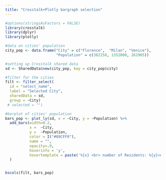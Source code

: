 ```yaml
---
title: "Crosstalk+Plotly bargraph selection"
---
```




```r

#options(stringsAsFactors = FALSE)
library(crosstalk) 
library(dplyr)
library(plotly)  

#data on cities' population
city_pop <- data.frame("City" = c("Florence",  "Milan", "Venice"),
                       "Population" = c(382258, 1352000, 261905))

#setting up Crosstalk shared data
sd <- SharedData$new(city_pop, key = city_pop$city)

#filter for the cities
filt <- filter_select(
  id = "select_name",
  label = "Selected City",
  sharedData = sd,
  group = ~City)
 # selected = "")

#barplot of cities' population
bars_pop <- plot_ly(sd, x = ~City, y = ~Population) %>% 
  add_bars(width=0.2,
           x =  ~City,
           y =  ~Population,
           color = I("#89CFF0"),
           name = "",
           opacity=.9,
           hoverinfo = 'y',
           hovertemplate = paste('%{x} <br> number of Residents: %{y}<extra></extra>')
  ) 


bscols(filt, bars_pop)
```

